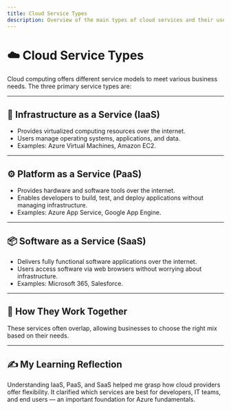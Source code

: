 ```yaml
---
title: Cloud Service Types
description: Overview of the main types of cloud services and their uses.
---
```


# ☁️ Cloud Service Types

Cloud computing offers different service models to meet various business needs. The three primary service types are:

---

## 🧩 Infrastructure as a Service (IaaS)

- Provides virtualized computing resources over the internet.
- Users manage operating systems, applications, and data.
- Examples: Azure Virtual Machines, Amazon EC2.

---

## ⚙️ Platform as a Service (PaaS)

- Provides hardware and software tools over the internet.
- Enables developers to build, test, and deploy applications without managing infrastructure.
- Examples: Azure App Service, Google App Engine.

---

## 📦 Software as a Service (SaaS)

- Delivers fully functional software applications over the internet.
- Users access software via web browsers without worrying about infrastructure.
- Examples: Microsoft 365, Salesforce.

---

## 🔄 How They Work Together

These services often overlap, allowing businesses to choose the right mix based on their needs.

---

## ✍️ My Learning Reflection

Understanding IaaS, PaaS, and SaaS helped me grasp how cloud providers offer flexibility. It clarified which services are best for developers, IT teams, and end users — an important foundation for Azure fundamentals.


